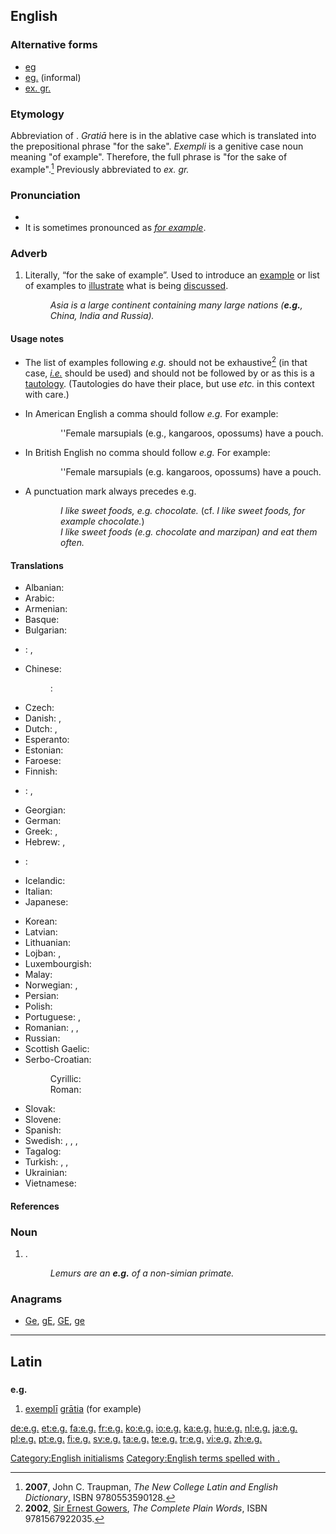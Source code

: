 {{also|Appendix:Variations of "eg"}}
==English==

===Alternative forms===
* [[eg]]
* [[eg.]] (informal)
* [[ex. gr.]]

===Etymology===
Abbreviation of {{etyl|la|en}} {{term/t|la|exemplī grātiā||for example}}. ''Gratiā'' here is in the ablative case which is translated into the prepositional phrase "for the sake". ''Exempli'' is a genitive case noun meaning "of example". Therefore, the full phrase is "for the sake of example".<ref>'''2007''', John C. Traupman, ''The New College Latin and English Dictionary'', ISBN 9780553590128.</ref> Previously abbreviated to ''ex. gr.''

===Pronunciation===
* {{IPA|/iːdʒiː/}}
* It is sometimes pronounced as ''[[for example]]''.

===Adverb===
{{en-adv|?}}

# Literally, “for the sake of example”.  Used to introduce an [[example]] or list of examples to [[illustrate]] what is being [[discuss]]ed.
#: ''Asia is a large continent containing many large nations ('''e.g.''', China, India and Russia).''

====Usage notes====
* The list of examples following ''e.g.'' should not be exhaustive<ref>'''2002''', [[w:Ernest Gowers|Sir Ernest Gowers]], ''The Complete Plain Words'', ISBN 9781567922035.</ref> (in that case, ''[[i.e.]]'' should be used) and should not be followed by {{term|et cetera}} or {{term|etc.}} as this is a [[tautology]].  (Tautologies do have their place, but use ''etc.'' in this context with care.)

* In American English a comma should follow ''e.g.'' For example:
:: ''Female marsupials (e.g., kangaroos, opossums) have a pouch.

* In British English no comma should follow ''e.g.'' For example:
:: ''Female marsupials (e.g. kangaroos, opossums) have a pouch.

* A punctuation mark always precedes e.g.
:: ''I like sweet foods, e.g. chocolate.''  (cf. ''I like sweet foods, for example chocolate.'')
:: ''I like sweet foods (e.g. chocolate and marzipan) and eat them often.''

====Translations====
{{trans-top|abbreviation for “for example”}}
* Albanian: {{qualifier|[[për shembull]]}} {{t-|sq|p. sh.}}
* Arabic: {{t-|ar|على سبيل المثال|sc=Arab}}
* Armenian: {{t-|hy|օր.|tr=òr.}} {{qualifier|[[օրինակ]]}}
* Basque: {{t+|eu|adib.}} {{qualifier|[[adibidez]]}}
* Bulgarian: {{qualifier|[[например]]}} {{t-|bg|напр.|sc=Cyrl}}
* {{ttbc|ca}}: {{t-|ca|p. ex.}}, {{t-|ca|per exemple}} <!-- was "[[p. ex.]] [[per exemple]]" -->
* Chinese:
*: {{ttbc|cmn}}: {{t|cmn|例如|tr=li4 ru2|sc=Hani}}
* Czech: {{t+|cs|např.}}
* Danish: {{t+|da|f.eks.}}, {{t+|da|fx}} {{qualifier|{{t-|da|for eksempel}}}}
* Dutch: {{t+|nl|bv.}}, {{t+|nl|bijv.}} {{qualifier|{{t+|nl|bijvoorbeeld}}}}
* Esperanto: {{qualifier|[[ekzemple]]}} {{t-|eo|ekz.}}
* Estonian: {{t+|et|nt}}
* Faroese: {{t-|fo|t.d.}} {{qualifier|{{t-|fo|til dømis}}}}
* Finnish: {{qualifier|[[esimerkiksi]]}} {{t+|fi|esim.}}
* {{ttbc|fr}}: {{t+|fr|par ex.}}, {{qualifier|[[par exemple]]}} {{t+|fr|p. ex.}} <!-- are both right? -->
* Georgian: {{t+|ka|მაგ.|tr=mag.|sc=Geor}}
* German: {{qualifier|[[zum Beispiel]]}} {{t+|de|z. B.}}
* Greek: {{t+|el|π.χ.|tr=p.ch.|sc=Grek}}, {{t-|el|παραδείγματος χάριν|tr=paradeígmatos chárin|sc=Grek}}
* Hebrew: {{t-|he|לדוגמה|tr=l'dugmá}}, {{t-|he|למשל|tr=l'mashál}}
* {{ttbc|hu}}: {{qualifier|written out}} {{tø|hu|[[pl.]][[például]]}} <!-- was "[[pl.]][[például]]" - assumed sum-of-parts; if an idiom, remove the wikilinks to the individual words. see [[User:Kephir/gadgets/xte#Translation_fixing]] -->
* Icelandic: {{t+|is|t.d.}} {{qualifier|{{t+|is|til dæmis}}}}
* Italian: {{qualifier|[[ad esempio]]}} {{t-|it|ad es.}}
* Japanese: {{t+|ja|例|tr=rei|sc=Jpan}}
{{trans-mid}}
* Korean: {{t+|ko|예|tr=ye|sc=Kore}}
* Latvian: {{qualifier|[[piemēram]]}} {{t-|lv|piem.}}
* Lithuanian: {{qualifier|[[pavyzdžiui]]}} {{t-|lt|pvz.}}
* Lojban: {{t+|jbo|mu'u}}, {{t+|jbo|mu'a}}
* Luxembourgish: {{t-|lb|z. B.}}
* Malay: {{t-|ms|mis.}} {{qualifier|[[misalnya]]}}
* Norwegian: {{t+|no|f.eks.}} {{qualifier|{{t-|no|for eksempel}}}}, {{t+|no|t.d.}} {{qualifier|{{t-|no|til dømes}}}}
* Persian: {{t-|fa|براي مثال|sc=Arab}}
* Polish: {{qualifier|[[na]] [[przykład]]}} {{t+|pl|np.}}
* Portuguese: {{t+|pt|p. ex.}}, {{qualifier|[[por exemplo]]}} {{t-|pt|ex.}}
* Romanian: {{t-|ro|de exemplu}}, {{t-|ro|de ex.}}, {{t-|ro|e.g.}}
* Russian: {{qualifier|[[например]]}} {{t-|ru|напр.|sc=Cyrl}}
* Scottish Gaelic: {{t-|gd|me}}
* Serbo-Croatian:
*: Cyrillic: {{t-|sh|нпр.}} {{qualifier|[[на]] [[пример]]}}
*: Roman: {{t-|sh|npr.}} {{qualifier|[[na]] [[primer]]}}
* Slovak: {{qualifier|[[napríklad]]}} {{t+|sk|napr.}}
* Slovene: {{qualifier|[[na]] [[primer]]}} {{t-|sl|npr.}}
* Spanish: {{t+|es|por ejemplo}}
* Swedish: {{t+|sv|t.ex.}}, {{t+|sv|t ex}}, {{t-|sv|tex.}} {{t-|sv|t. ex.}} {{qualifier|{{t+|sv|till exempel}}}}, {{t+|sv|exempelvis}}
* Tagalog: {{t+|tl|halimbawa}}
* Turkish: {{t+|tr|örneğin}}, {{t+|tr|mesela}}, {{t-|tr|örn.}}
* Ukrainian: {{t-|uk|наприклад|tr=napryklad}}
* Vietnamese: {{qualifier|[[ví dụ]]}} {{t-|vi|vd.}}
{{trans-bottom}}

====References====
<references/>

===Noun===
{{en-noun|?}}

# {{context|informal|lang=en}} {{abbreviation of|example}}.
#: ''Lemurs are an '''e.g.''' of a non-simian primate.''

===Anagrams===
* [[Ge#English|Ge]], [[gE#English|gE]], [[GE#English|GE]], [[ge#English|ge]]

[[Category:English initialisms]]
[[Category:English terms spelled with .]]

----

==Latin==

==={{abbreviation-old|la}}===
'''e.g.'''

# [[exemplum#Latin|exemplī]] [[gratia|grātia]] (for example)

[[de:e.g.]]
[[et:e.g.]]
[[fa:e.g.]]
[[fr:e.g.]]
[[ko:e.g.]]
[[io:e.g.]]
[[ka:e.g.]]
[[hu:e.g.]]
[[nl:e.g.]]
[[ja:e.g.]]
[[pl:e.g.]]
[[pt:e.g.]]
[[fi:e.g.]]
[[sv:e.g.]]
[[ta:e.g.]]
[[te:e.g.]]
[[tr:e.g.]]
[[vi:e.g.]]
[[zh:e.g.]]
